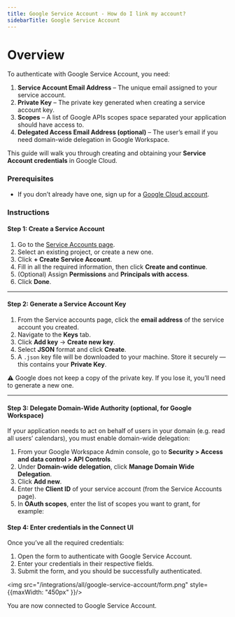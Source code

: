 ```yaml
---
title: Google Service Account - How do I link my account?
sidebarTitle: Google Service Account
---
```


# Overview

To authenticate with Google Service Account, you need:  
1. **Service Account Email Address** – The unique email assigned to your service account.  
2. **Private Key** – The private key generated when creating a service account key.  
3. **Scopes** – A list of Google APIs scopes space separated your application should have access to.  
4. **Delegated Access Email Address (optional)** – The user’s email if you need domain-wide delegation in Google Workspace.

This guide will walk you through creating and obtaining your **Service Account credentials** in Google Cloud.

### Prerequisites

- If you don’t already have one, sign up for a [Google Cloud account](https://console.cloud.google.com/).  

### Instructions

#### Step 1: Create a Service Account
1. Go to the [Service Accounts page](https://console.cloud.google.com/iam-admin/serviceaccounts).  
2. Select an existing project, or create a new one.  
3. Click **+ Create Service Account**.  
4. Fill in all the required information, then click **Create and continue**.  
5. (Optional) Assign **Permissions** and **Principals with access**.  
6. Click **Done**.  

---

#### Step 2: Generate a Service Account Key
1. From the Service accounts page, click the **email address** of the service account you created.  
2. Navigate to the **Keys** tab.  
3. Click **Add key** → **Create new key**.  
4. Select **JSON** format and click **Create**.  
5. A `.json` key file will be downloaded to your machine. Store it securely — this contains your **Private Key**.  

⚠️ Google does not keep a copy of the private key. If you lose it, you’ll need to generate a new one.  

---

#### Step 3: Delegate Domain-Wide Authority (optional, for Google Workspace)
If your application needs to act on behalf of users in your domain (e.g. read all users’ calendars), you must enable domain-wide delegation:  

1. From your Google Workspace Admin console, go to **Security > Access and data control > API Controls**.  
2. Under **Domain-wide delegation**, click **Manage Domain Wide Delegation**.  
3. Click **Add new**.  
4. Enter the **Client ID** of your service account (from the Service Accounts page).  
5. In **OAuth scopes**, enter the list of scopes you want to grant, for example:  

#### Step 4: Enter credentials in the Connect UI
Once you’ve all the required credentials:  
 
1. Open the form to authenticate with Google Service Account.  
2. Enter your credentials in their respective fields.  
3. Submit the form, and you should be successfully authenticated.

<img src="/integrations/all/google-service-account/form.png" style={{maxWidth: "450px" }}/>  

You are now connected to Google Service Account.
